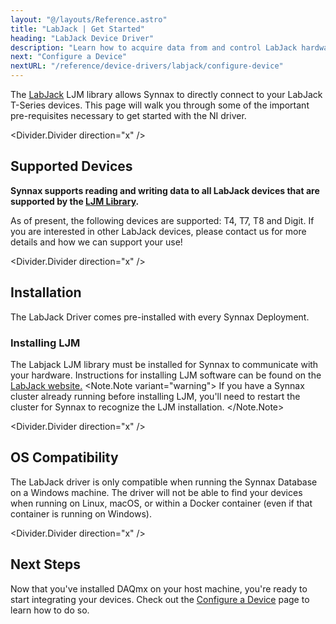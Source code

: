 ```yaml
---
layout: "@/layouts/Reference.astro"
title: "LabJack | Get Started"
heading: "LabJack Device Driver"
description: "Learn how to acquire data from and control LabJack hardware using Synnax."
next: "Configure a Device"
nextURL: "/reference/device-drivers/labjack/configure-device"
---
```



The [LabJack](https://support.labjack.com/docs/?l=en) LJM library allows 
Synnax to directly connect to your LabJack T-Series devices. This page will walk you through some of the important pre-requisites 
necessary to get started with the NI driver.

<Divider.Divider direction="x" />

## Supported Devices

**Synnax supports reading and writing data to all LabJack devices that are supported by the [LJM Library](https://support.labjack.com/docs/ljm-software-installer-downloads-t4-t7-t8-digit).**

As of present, the following devices are supported: T4, T7, T8 and Digit. If you are interested in other LabJack devices, please contact us for more details and how we can support your use!

<Divider.Divider direction="x" />

## Installation

The LabJack Driver comes pre-installed with every Synnax Deployment. 

### Installing LJM

The Labjack LJM library must be installed for Synnax to communicate with your
hardware. Instructions for installing LJM software can be found on the 
[LabJack website.](https://support.labjack.com/docs/ljm-software-installer-downloads-t4-t7-t8-digit)
<Note.Note variant="warning">
If you have a Synnax cluster already running before installing LJM, you'll need to 
restart the cluster for Synnax to recognize the LJM installation.
</Note.Note>

<Divider.Divider direction="x" />

## OS Compatibility

The LabJack driver is only compatible when running the Synnax Database on a Windows machine.
The driver will not be able to find your devices when running on Linux, macOS, or 
within a Docker container (even if that container is running on Windows).

<Divider.Divider direction="x" />

## Next Steps

Now that you've installed DAQmx on your host machine, you're ready to start integrating
your devices. Check out the [Configure a Device](/reference/device-drivers/labjack/configure-device) 
page to learn how to do so.